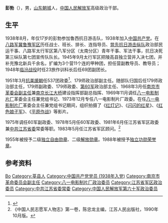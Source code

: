 {{Otheruses|other=名为彭勃的其他人物|彭勃}}

'''彭勃'''（{{bd|1921年||2022年|4月23日|catIdx=Li}}），男，[[山东|山东]][[朝城县|朝城]]人，[[中国人民解放军|中国人民解放军]]高级政治干部。

== 生平 ==
1938年8月，年仅17岁的彭勃参加鲁西抗日游击队，1938年加入[[中国共产党|中国共产党]]。在[[八路军|八路军]][[冀鲁豫军区|冀鲁豫军区]]历任战士、班长、排长、连指导员、[[筑先抗日游击纵队|筑先抗日游击纵队]]政治部民运干事、八路军太行军区第八军分区（太南分区）青年干事、军法干事，抗日决死第三纵队第七团宣传队队长。1945年9月太行军区把陵高县独立营并入决七团，并补充豫北新兵千余名，扩编为3个营11个连的甲种团，担任营副教导员、教导员；1948年[[临汾战役|临汾战役]]时任23旅作训科长后任69团副团长。

1951年3月[[抗美援朝|抗美援朝]]任537团政委<ref>{{Cite web |url=http://news.xinhuanet.com/blog/2008-06/11/content_8346050.htm |title=新华网《血战九陵山：“临汾旅”在朝鲜威名显赫》 |access-date=2017-03-19 |archive-url=https://web.archive.org/web/20170320052128/http://news.xinhuanet.com/blog/2008-06/11/content_8346050.htm |archive-date=2017-03-20 |dead-url=no }}</ref>、179师政治部副主任。随部队归国后任179师政治部主任，179师副政委、179师政委、[[中国人民解放军第60军|第60军]]政治部主任、1968年3月任[[南京市市长|南京市革委会副主任]]兼[[南京长江大桥|南京长江大桥]]建设指挥部副总指挥、1969年11月调任[[八一电影制片厂|八一电影制片厂]]革委会主任兼党组书记、1973年12月专任八一电影制片厂政委。在任[[八一电影制片厂|八一电影制片厂]]革委会主任兼党组书记期间，组织拍摄了《[[红灯记_(电影)|红灯记]]》、《[[闪闪的红星_(电影)|闪闪的红星]]》、《[[红色娘子军_(电影)|红色娘子军]]》、《[[平原作战_(电影)|平原作战]]》等影片。

1975年调任60军副政委、1978年5月任60军政委、1981年6月任江苏省军区政委兼[[中共江苏省委|中共江苏省委]]常委等职。1983年5月任江苏省军区顾问。<ref>《中国人民志愿军人物志》第一卷，陈忠龙主编，江苏人民出版社，1990年10月版。 </ref>

1955年被授予二级[[独立自由勋章|独立自由勋章]]、二级[[解放勋章|解放勋章]]。1988年被授予[[独立功勋荣誉章|独立功勋荣誉章]]。

== 参考资料 ==
{{Reflist|2}}

{{Authority control}}
{{DEFAULTSORT:Peng彭}}
[[Category:彭姓|Bo]]
[[Category:莘县人|Category:莘县人]]
[[Category:中国共产党党员_(1938年入党)|Category:中国共产党党员 (1938年入党)]]
[[Category:南京市革命委员会副主任|Category:南京市革命委员会副主任]]
[[Category:八一电影制片厂政治委员|Category:八一电影制片厂政治委员]]
[[Category:江苏省军区政治委员|Category:江苏省军区政治委员]]
[[Category:中共江苏省委常委|Category:中共江苏省委常委]]
[[Category:中国人民解放军第六十军政治委员|Category:中国人民解放军第六十军政治委员]]